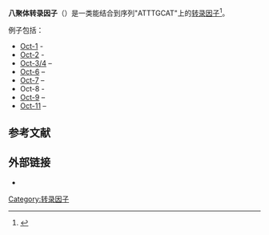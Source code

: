 '''八聚体转录因子'''（{{lang-en|octamer transcription factor}}）是一类能结合到序列"ATTTGCAT"上的[[转录因子|转录因子]]<ref>{{cite journal |author=Petryniak B, Staudt LM, Postema CE, McCormack WT, Thompson CB |title=Characterization of chicken octamer-binding proteins demonstrates that POU domain-containing homeobox transcription factors have been highly conserved during vertebrate evolution |journal=Proc. Natl. Acad. Sci. U.S.A. |volume=87 |issue=3 |pages=1099–103 |year=1990 |pmid=1967834 |doi=10.1073/pnas.87.3.1099 |pmc=53418 }}</ref>。

例子包括：
* [[Oct-1|Oct-1]] - {{Gene|POU2F1}}
* [[Oct-2|Oct-2]] - {{Gene|POU2F2}}
* [[Oct-4|Oct-3/4]] – {{Gene|POU5F1}}
* [[POU3F1|Oct-6]] – {{Gene|POU3F1}}
* [[POU3F2|Oct-7]] – {{Gene|POU3F2}}
* Oct-8 - {{Gene|POU3F3}}
* [[POU3F2|Oct-9]] – {{Gene|POU3F4}}
* [[POU2F3|Oct-11]] – {{Gene|POU3F4}}

==参考文献==
<references/>

==外部链接==
* {{MeshName|Octamer+transcription+factors}}

{{biochem-stub}}
{{Transcription factors|g3}}



[[Category:转录因子|Category:转录因子]]